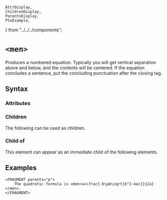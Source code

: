     AttrDisplay,
    ChildrenDisplay,
    ParentsDisplay,
    PtxExample,
} from "../../../components";

# `<men>`

Produces a numbered equation. Typically you will get vertical separation above and below, and the contents will be centered. If the equation concludes a sentence, put the concluding punctuation after the closing tag.

## Syntax

### Attributes

<AttrDisplay name="men" />

### Children

The following can be used as children.

<ChildrenDisplay name="men" />

### Child of

This element can appear as an immediate child of the following elements.

<ParentsDisplay name="men" />

## Examples

```ptx-example
<FRAGMENT parents="p">
    The quadratic formula is <men>x=\frac{-b\pm\sqrt{b^2-4ac}}{2a}</men>.
</FRAGMENT>
```
    